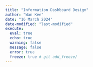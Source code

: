 ```yaml
---
title: "Information Dashboard Design"
author: "Wan Kee"
date: "16 March 2024"
date-modified: "last-modified"
execute: 
  eval: true
  echo: true 
  warning: false
  message: false
  error: true
  freeze: true # git add_freeze/
---
```


